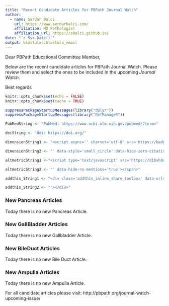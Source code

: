 ```yaml
---
title: "Recent Candidate Articles for PBPath Journal Watch"
author:
  - name: Serdar Balcı 
    url: https://www.serdarbalci.com/
    affiliation: MD Pathologist
    affiliation_url: https://sbalci.github.io/
date: "`r Sys.Date()`"
output: blastula::blastula_email 
--- 
```


Dear PBPath Educational Committee Member,

Below are the recent candidate articles for PBPath Journal Watch. Please review them and select the ones to be included in the upcoming *Journal Watch*. 


Best regards




```r
knitr::opts_chunk$set(echo = FALSE)
knitr::opts_chunk$set(cache = TRUE)
```

```r
suppressPackageStartupMessages(library("dplyr"))
suppressPackageStartupMessages(library("RefManageR"))
```



```r
PubMedString <- "PubMed: https://www.ncbi.nlm.nih.gov/pubmed/?term="

doiString <- "doi: https://doi.org/"

dimensionString1 <- "<script async='' charset='utf-8' src='https://badge.dimensions.ai/badge.js'></script> <span class='__dimensions_badge_embed__' data-doi='"

dimensionString2 <- "' data-style='small_circle' data-hide-zero-citations='true' data-legend='always'></span>"

altmetricString1 <-"<script type='text/javascript' src='https://d1bxh8uas1mnw7.cloudfront.net/assets/embed.js'></script> <span class='altmetric-embed' data-link-target='_blank' data-badge-details='right' data-badge-type='donut' data-doi='"

altmetricString2 <- "' data-hide-no-mentions='true'></span>"

addthis_String1 <- "<div class='addthis_inline_share_toolbox' data-url='pbpath.org/current-journal-watch/' data-title='See this abstract on #PBPath #JournalWatch : "

addthis_String2 <- "'></div>"

```




### New Pancreas Articles


Today there is no new Pancreas Article.


### New GallBladder Articles


Today there is no new Gallbladder Article.


### New BileDuct Articles


Today there is no new Bile Duct Article.


### New Ampulla Articles


Today there is no new Ampulla Article.




For all candidate articles please visit: http://pbpath.org/journal-watch-upcoming-issue/



